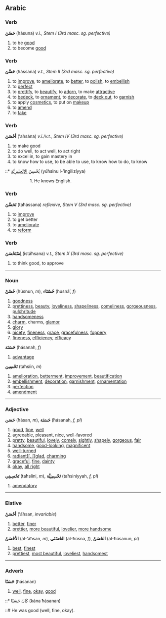 ==Arabic==
===Verb===
'''حَسُنَ''' (ħásuna) ''v.i., Stem I (3rd masc. sg. perfective)''

# to be [[good]]
# to become [[good]]

===Verb===
'''حَسَّنَ''' (ħássana) ''v.t., Stem II (3rd masc. sg. perfective)''

# to [[improve]], to [[ameliorate]], to [[better]], to [[polish]], to [[embellish]]
# to [[perfect]]
# to [[prettify]], to [[beautify]], to [[adorn]], to make [[attractive]]
# to [[bedeck]], to [[ornament]], to [[decorate]], to [[deck out]], to [[garnish]]
# to apply [[cosmetics]], to put on [[makeup]]
# to [[amend]]
# to [[fake]]

===Verb===
'''أحْسَنَ''' (’aħsána) ''v.i./v.t., Stem IV (3rd masc. sg. perfective)''

# to make good
# to do well, to act well, to act right
# to excel in, to gain mastery in
# to know how to use, to be able to use, to know how to do, to know


::* [[الانجليزية|الإنْجِلِيزِيَّة]] ‎‎يُحْسِنُ (yúħsinu l-’ingilizíyya)

:::1. He knows English.

===Verb===
'''تَحَسَّنَ''' (taħássana) ''reflexive, Stem V (3rd masc. sg. perfective)''

# to [[improve]]
# to get better
# to [[ameliorate]]
# to [[reform]]

===Verb===
'''اِسْتَحْسَنَ''' (istáħsana) ''v.t., Stem X (3rd masc. sg. perfective)''

# to think good, to approve

----

===Noun===
'''حُسْنٌ''' (ħúsnun, ''m''), '''حُسْنَاء''' (ħusná’, ''f'')

# [[goodness]]
# [[prettiness]], [[beauty]], [[loveliness]], [[shapeliness]], [[comeliness]], [[gorgeousness]], [[pulchritude]]
# [[handsomeness]]
# [[charm]], charms, [[glamor]]
# [[glory]]
# [[nicety]], [[fineness]], [[grace]], [[gracefulness]], [[foppery]]
# [[fineness]], [[efficiency]], [[efficacy]]


'''حَسَنَة''' (ħásanah, ''f'')

# [[advantage]]


'''تَحْسِين''' (taħsíin, ''m'')

# [[amelioration]], [[betterment]], [[improvement]], [[beautification]]
# [[embellishment]], [[decoration]], [[garnishment]], [[ornamentation]]
# [[perfection]]
# [[amendment]]

----

===Adjective===
'''حَسَن''' (ħásan, ''m''), '''حَسَنَة''' (ħásanah, ''f, pl'')

# [[good]], [[fine]], [[well]]
# [[agreeable]], [[pleasant]], [[nice]], [[well-favored]]
# [[pretty]], [[beautiful]], [[lovely]], [[comely]], [[sightly]], [[shapely]], [[gorgeous]], [[fair]]
# [[handsome]], [[good-looking]], [[magnificent]]
# [[well-turned]]
# [[radiant[[, [[glad]], [[charming]]
# [[graceful]], [[fine]], [[dainty]]
# [[okay]], [[all right]]


'''تَحْسِينِي''' (taħsíini, ''m''), '''تَحْسِينِيَّة''' (taħsiníyyah, ''f, pl'')

# [[amendatory]]

----

===Elative===
'''أحْسَنُ''' (’áħsan, ''invariable'')

# [[better]], [[finer]]
# [[prettier]], [[more beautiful]], [[lovelier]], [[more handsome]]


'''الأحْسَنُ''' (al-’áħsan, ''m''), '''الحُسْنَى''' (al-ħúsna, ''f''), '''الحُسَنٌ''' (al-ħúsanun, ''pl'')

# [[best]], [[finest]]
# [[prettiest]], [[most beautiful]], [[loveliest]], [[handsomest]]

----

===Adverb===
'''حَسَنًا''' (ħásanan)

# [[well]], [[fine]], [[okay]], [[good]]


::* كَانَ حَسَنًا (kána ħásanan)

::# He was good (well, fine, okay).
